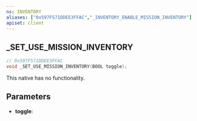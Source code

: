 ```yaml
---
ns: INVENTORY
aliases: ["0x597F571DDEE3FFAC","_INVENTORY_ENABLE_MISSION_INVENTORY"]
apiset: client
---
```

## _SET_USE_MISSION_INVENTORY

```c
// 0x597F571DDEE3FFAC
void _SET_USE_MISSION_INVENTORY(BOOL toggle);
```

This native has no functionality.

## Parameters
* **toggle**: